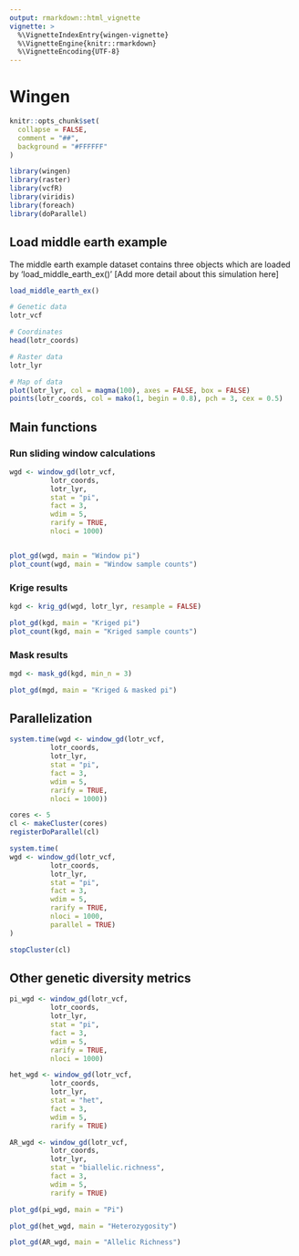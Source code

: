 ```yaml
---
output: rmarkdown::html_vignette
vignette: >
  %\VignetteIndexEntry{wingen-vignette}
  %\VignetteEngine{knitr::rmarkdown}
  %\VignetteEncoding{UTF-8}
---
```


# Wingen

```r
knitr::opts_chunk$set(
  collapse = FALSE,
  comment = "##",
  background = "#FFFFFF"
)
```

```r
library(wingen)
library(raster)
library(vcfR)
library(viridis)
library(foreach)
library(doParallel)
```

## Load middle earth example

The middle earth example dataset contains three objects which are loaded by 'load_middle_earth_ex()' [Add more detail about this simulation here] 

```r
load_middle_earth_ex()

# Genetic data
lotr_vcf

# Coordinates
head(lotr_coords)

# Raster data
lotr_lyr

# Map of data
plot(lotr_lyr, col = magma(100), axes = FALSE, box = FALSE)
points(lotr_coords, col = mako(1, begin = 0.8), pch = 3, cex = 0.5)
```

## Main functions

### Run sliding window calculations

```r
wgd <- window_gd(lotr_vcf,
          lotr_coords,
          lotr_lyr,
          stat = "pi",
          fact = 3,
          wdim = 5,
          rarify = TRUE,
          nloci = 1000)


plot_gd(wgd, main = "Window pi")
plot_count(wgd, main = "Window sample counts")
```

### Krige results

```r
kgd <- krig_gd(wgd, lotr_lyr, resample = FALSE)

plot_gd(kgd, main = "Kriged pi")
plot_count(kgd, main = "Kriged sample counts")
```

### Mask results

```r
mgd <- mask_gd(kgd, min_n = 3)

plot_gd(mgd, main = "Kriged & masked pi")
```


## Parallelization

```r
system.time(wgd <- window_gd(lotr_vcf,
          lotr_coords,
          lotr_lyr,
          stat = "pi",
          fact = 3,
          wdim = 5,
          rarify = TRUE,
          nloci = 1000))
```

```r
cores <- 5
cl <- makeCluster(cores)
registerDoParallel(cl)

system.time(
wgd <- window_gd(lotr_vcf,
          lotr_coords,
          lotr_lyr,
          stat = "pi",
          fact = 3,
          wdim = 5,
          rarify = TRUE,
          nloci = 1000, 
          parallel = TRUE)
)

stopCluster(cl)
```

## Other genetic diversity metrics

```r
pi_wgd <- window_gd(lotr_vcf,
          lotr_coords,
          lotr_lyr,
          stat = "pi",
          fact = 3,
          wdim = 5,
          rarify = TRUE,
          nloci = 1000)

het_wgd <- window_gd(lotr_vcf,
          lotr_coords,
          lotr_lyr,
          stat = "het",
          fact = 3,
          wdim = 5,
          rarify = TRUE)

AR_wgd <- window_gd(lotr_vcf,
          lotr_coords,
          lotr_lyr,
          stat = "biallelic.richness",
          fact = 3,
          wdim = 5,
          rarify = TRUE)
```


```r
plot_gd(pi_wgd, main = "Pi")

plot_gd(het_wgd, main = "Heterozygosity")

plot_gd(AR_wgd, main = "Allelic Richness")
```

